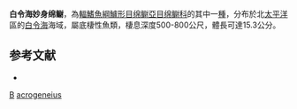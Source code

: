 {{Speciesbox
| taxon = Opaeophacus acrogeneius
| binomial_authority = [[Bond|Bond]] & [[Stein|Stein]], 1984
| status = NE
| status_system = IUCN3.1
}}

'''白令海妙身绵鳚'''，為[[輻鰭魚綱|輻鰭魚綱]][[鱸形目|鱸形目]][[绵鳚亞目|绵鳚亞目]][[绵鳚科|绵鳚科]]的其中一[[種|種]]，分布於北[[太平洋|太平洋]]區的[[白令海|白令海]]海域，屬底棲性魚類，棲息深度500-800公尺，體長可達15.3公分。

==参考文献==
*{{FishBase_species|genus=Opaeophacus|species=acrogeneius|year=2012|month=3}}

{{鱸形目小作品}}

{{Taxonbar}}
[[Category:1984年描述的鱼类|B]]
[[Category:妙身绵鳚属|acrogeneius]]